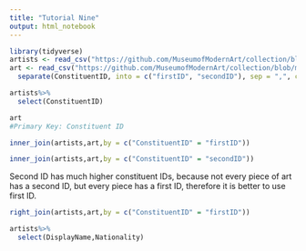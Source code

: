 ```yaml
---
title: "Tutorial Nine"
output: html_notebook
---
```


```r
library(tidyverse)
artists <- read_csv("https://github.com/MuseumofModernArt/collection/blob/master/Artists.csv?raw=true")
art <- read_csv("https://github.com/MuseumofModernArt/collection/blob/master/Artworks.csv?raw=true")%>%
  separate(ConstituentID, into = c("firstID", "secondID"), sep = ",", convert = TRUE)
```

```r
artists%>%
  select(ConstituentID)

art
#Primary Key: Constituent ID
```
```r
inner_join(artists,art,by = c("ConstituentID" = "firstID"))
```
```r
inner_join(artists,art,by = c("ConstituentID" = "secondID"))
```
Second ID has much higher constituent IDs, because not every piece of art has a second ID, but every piece has a first ID, therefore it is better to use first ID.

```r
right_join(artists,art,by = c("ConstituentID" = "firstID"))
```
```r
artists%>%
  select(DisplayName,Nationality)

```

